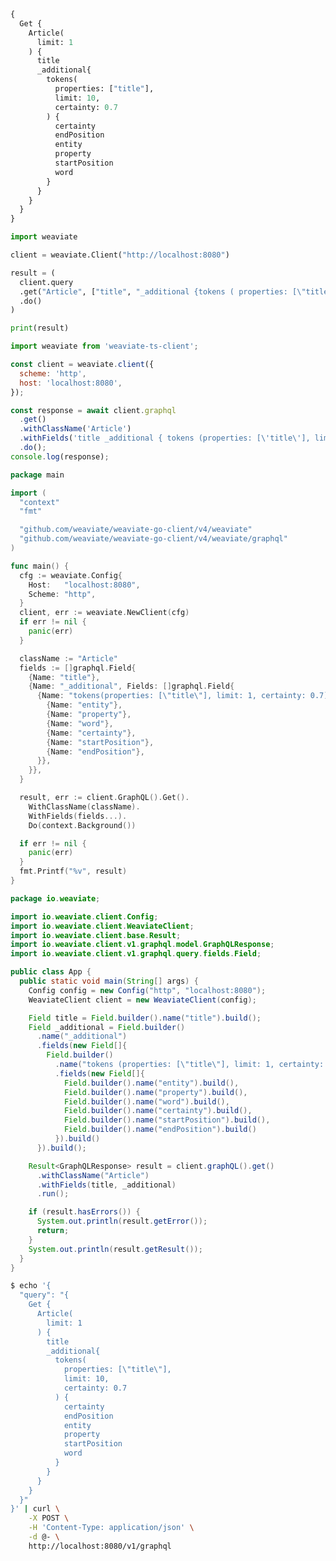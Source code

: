 
<Tabs groupId="languages">
<TabItem value="graphql" label="GraphQL">

```graphql
{
  Get {
    Article(
      limit: 1
    ) {
      title
      _additional{
        tokens(
          properties: ["title"],
          limit: 10,
          certainty: 0.7
        ) {
          certainty
          endPosition
          entity
          property
          startPosition
          word
        }
      }
    }
  }
}
```

</TabItem>
<TabItem value="py" label="Python">

```python
import weaviate

client = weaviate.Client("http://localhost:8080")

result = (
  client.query
  .get("Article", ["title", "_additional {tokens ( properties: [\"title\"], limit: 1, certainty: 0.7) {entity property word certainty startPosition endPosition }}"])
  .do()
)

print(result)
```

</TabItem>
<TabItem value="js" label="JavaScript/TypeScript">

```js
import weaviate from 'weaviate-ts-client';

const client = weaviate.client({
  scheme: 'http',
  host: 'localhost:8080',
});

const response = await client.graphql
  .get()
  .withClassName('Article')
  .withFields('title _additional { tokens (properties: [\'title\'], limit: 1, certainty: 0.7) {entity property word certainty startPosition endPosition} }')
  .do();
console.log(response);
```

</TabItem>
<TabItem value="go" label="Go">

```go
package main

import (
  "context"
  "fmt"

  "github.com/weaviate/weaviate-go-client/v4/weaviate"
  "github.com/weaviate/weaviate-go-client/v4/weaviate/graphql"
)

func main() {
  cfg := weaviate.Config{
    Host:   "localhost:8080",
    Scheme: "http",
  }
  client, err := weaviate.NewClient(cfg)
  if err != nil {
    panic(err)
  }

  className := "Article"
  fields := []graphql.Field{
    {Name: "title"},
    {Name: "_additional", Fields: []graphql.Field{
      {Name: "tokens(properties: [\"title\"], limit: 1, certainty: 0.7)", Fields: []graphql.Field{
        {Name: "entity"},
        {Name: "property"},
        {Name: "word"},
        {Name: "certainty"},
        {Name: "startPosition"},
        {Name: "endPosition"},
      }},
    }},
  }

  result, err := client.GraphQL().Get().
    WithClassName(className).
    WithFields(fields...).
    Do(context.Background())

  if err != nil {
    panic(err)
  }
  fmt.Printf("%v", result)
}
```

</TabItem>
<TabItem value="java" label="Java">

```java
package io.weaviate;

import io.weaviate.client.Config;
import io.weaviate.client.WeaviateClient;
import io.weaviate.client.base.Result;
import io.weaviate.client.v1.graphql.model.GraphQLResponse;
import io.weaviate.client.v1.graphql.query.fields.Field;

public class App {
  public static void main(String[] args) {
    Config config = new Config("http", "localhost:8080");
    WeaviateClient client = new WeaviateClient(config);

    Field title = Field.builder().name("title").build();
    Field _additional = Field.builder()
      .name("_additional")
      .fields(new Field[]{
        Field.builder()
          .name("tokens (properties: [\"title\"], limit: 1, certainty: 0.7)")
          .fields(new Field[]{
            Field.builder().name("entity").build(),
            Field.builder().name("property").build(),
            Field.builder().name("word").build(),
            Field.builder().name("certainty").build(),
            Field.builder().name("startPosition").build(),
            Field.builder().name("endPosition").build()
          }).build()
      }).build();

    Result<GraphQLResponse> result = client.graphQL().get()
      .withClassName("Article")
      .withFields(title, _additional)
      .run();

    if (result.hasErrors()) {
      System.out.println(result.getError());
      return;
    }
    System.out.println(result.getResult());
  }
}
```

</TabItem>
<TabItem value="curl" label="Curl">

```bash
$ echo '{
  "query": "{
    Get {
      Article(
        limit: 1
      ) {
        title
        _additional{
          tokens(
            properties: [\"title\"],
            limit: 10,
            certainty: 0.7
          ) {
            certainty
            endPosition
            entity
            property
            startPosition
            word
          }
        }
      }
    }
  }"
}' | curl \
    -X POST \
    -H 'Content-Type: application/json' \
    -d @- \
    http://localhost:8080/v1/graphql
```

</TabItem>
</Tabs>
